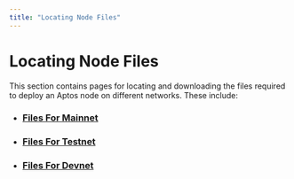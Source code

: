 ```yaml
---
title: "Locating Node Files"
---
```


# Locating Node Files

This section contains pages for locating and downloading the files required to deploy an Aptos node
on different networks. These include:

- ### [Files For Mainnet](node-files-all-networks/node-files-mainnet.mdx)
- ### [Files For Testnet](node-files-all-networks/node-files-testnet.mdx)
- ### [Files For Devnet](node-files-all-networks/node-files-devnet.mdx)
